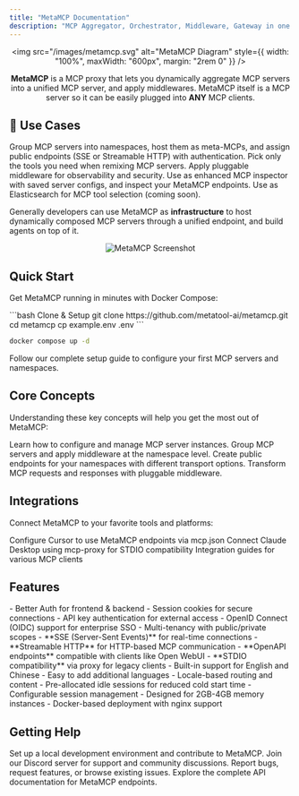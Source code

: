 ```yaml
---
title: "MetaMCP Documentation"
description: "MCP Aggregator, Orchestrator, Middleware, Gateway in one docker"
---
```


<div align="center">

<img src="/images/metamcp.svg" alt="MetaMCP Diagram" style={{ width: "100%", maxWidth: "600px", margin: "2rem 0" }} />

**MetaMCP** is a MCP proxy that lets you dynamically aggregate MCP servers into a unified MCP server, and apply middlewares. MetaMCP itself is a MCP server so it can be easily plugged into **ANY** MCP clients.

</div>

## 🎯 Use Cases

<CardGroup cols={2}>
  <Card title="Group & Host MCP Servers" icon="folder-open">
    Group MCP servers into namespaces, host them as meta-MCPs, and assign public endpoints (SSE or Streamable HTTP) with authentication.
  </Card>
  <Card title="Cherry-pick Tools" icon="hand-point-up">
    Pick only the tools you need when remixing MCP servers. Apply pluggable middleware for observability and security.
  </Card>
  <Card title="Enhanced Inspector" icon="magnifying-glass-chart">
    Use as enhanced MCP inspector with saved server configs, and inspect your MetaMCP endpoints.
  </Card>
  <Card title="Context Engineering Engine for MCP" icon="magnifying-glass">
    Use as Elasticsearch for MCP tool selection (coming soon).
  </Card>
</CardGroup>

Generally developers can use MetaMCP as **infrastructure** to host dynamically composed MCP servers through a unified endpoint, and build agents on top of it.

<div align="center">
  <img src="/images/metamcp_screenshot.png" alt="MetaMCP Screenshot" style={{ width: "100%", maxWidth: "800px", margin: "2rem 0", borderRadius: "8px", boxShadow: "0 4px 6px rgba(0, 0, 0, 0.1)" }} />
</div>

## Quick Start

Get MetaMCP running in minutes with Docker Compose:

<CodeGroup>
```bash Clone & Setup
git clone https://github.com/metatool-ai/metamcp.git
cd metamcp
cp example.env .env
```

```bash Start with Docker
docker compose up -d
```
</CodeGroup>

<Card title="Continue with Quickstart Guide" icon="rocket" href="/quickstart">
  Follow our complete setup guide to configure your first MCP servers and namespaces.
</Card>

## Core Concepts

Understanding these key concepts will help you get the most out of MetaMCP:

<CardGroup cols={2}>
  <Card title="MCP Servers" icon="server" href="/concepts/mcp-servers">
    Learn how to configure and manage MCP server instances.
  </Card>
  <Card title="Namespaces" icon="folder" href="/concepts/namespaces">
    Group MCP servers and apply middleware at the namespace level.
  </Card>
  <Card title="Endpoints" icon="globe" href="/concepts/endpoints">
    Create public endpoints for your namespaces with different transport options.
  </Card>
  <Card title="Middleware" icon="filter" href="/concepts/middleware">
    Transform MCP requests and responses with pluggable middleware.
  </Card>
</CardGroup>

## Integrations

Connect MetaMCP to your favorite tools and platforms:

<CardGroup cols={3}>
  <Card title="Cursor" icon="laptop-code" href="/integrations/cursor">
    Configure Cursor to use MetaMCP endpoints via mcp.json
  </Card>
  <Card title="Claude Desktop" icon="desktop" href="/integrations/claude-desktop">
    Connect Claude Desktop using mcp-proxy for STDIO compatibility
  </Card>
  <Card title="Other Clients" icon="plug" href="/integrations/troubleshooting">
    Integration guides for various MCP clients
  </Card>
</CardGroup>

## Features

<AccordionGroup>
  <Accordion icon="shield" title="Enterprise Authentication">
    - Better Auth for frontend & backend
    - Session cookies for secure connections
    - API key authentication for external access
    - OpenID Connect (OIDC) support for enterprise SSO
    - Multi-tenancy with public/private scopes
  </Accordion>

  <Accordion icon="network-wired" title="Multiple Transport Options">
    - **SSE (Server-Sent Events)** for real-time connections
    - **Streamable HTTP** for HTTP-based MCP communication
    - **OpenAPI endpoints** compatible with clients like Open WebUI
    - **STDIO compatibility** via proxy for legacy clients
  </Accordion>

  <Accordion icon="globe" title="Internationalization">
    - Built-in support for English and Chinese
    - Easy to add additional languages
    - Locale-based routing and content
  </Accordion>

  <Accordion icon="chart-line" title="Performance & Scalability">
    - Pre-allocated idle sessions for reduced cold start time
    - Configurable session management
    - Designed for 2GB-4GB memory instances
    - Docker-based deployment with nginx support
  </Accordion>
</AccordionGroup>

## Getting Help

<CardGroup cols={2}>
  <Card title="Development Guide" icon="code" href="/development">
    Set up a local development environment and contribute to MetaMCP.
  </Card>
  <Card title="Discord Community" icon="discord" href="https://discord.gg/mNsyat7mFX">
    Join our Discord server for support and community discussions.
  </Card>
  <Card title="GitHub Issues" icon="github" href="https://github.com/metatool-ai/metamcp/issues">
    Report bugs, request features, or browse existing issues.
  </Card>
  <Card title="API Reference" icon="book" href="/api-reference/introduction">
    Explore the complete API documentation for MetaMCP endpoints.
  </Card>
</CardGroup>
